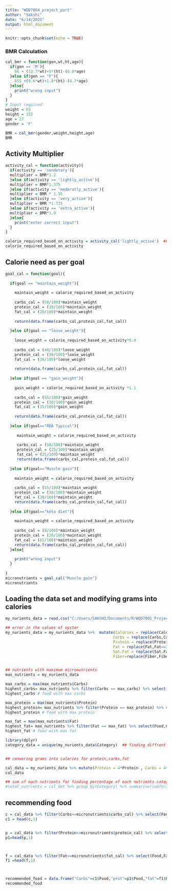 ---
title: "WQD7004_project_part"
author: "Sakshi"
date: "6/14/2021"
output: html_document
---

```{r setup, include=FALSE}
knitr::opts_chunk$set(echo = TRUE)
```

### BMR Calculation

```{r}
cal_bmr = function(gen,wt,ht,age){
  if(gen == 'M'){
    66 + (13.7*wt)+5*(ht)-(6.8*age)
  }else if(gen == "F"){
    655 +(9.6*wt)+1.8*(ht)-(4.7*age)
  }else{
    print("wrong input")
  }
}
# Input required
weight = 65 
height = 152 
age = 27 
gender = 'F' 

BMR = cal_bmr(gender,weight,height,age)
BMR

```



## Activity Multiplier
```{r}

activity_cal = function(activity){
  if(activity == 'sendetary'){
  multiplier = BMR*1.2
  }else if(activity == 'lightly_active'){
  multiplier = BMR*1.375
  }else if(activity == 'moderatly_active'){
  multiplier = BMR * 1.55
  }else if(activity == 'very_active'){
  multiplier = BMR *1.725
  }else if(activity == 'extra_active'){
  multiplier = BMR*1.9
  }else{
    print("enter correct input")
  }
}

calorie_required_based_on_activity = activity_cal('lightly_active')  ## just an example
calorie_required_based_on_activity

```


## Calorie need as per goal
```{r}

goal_cal = function(goal){
  
  if(goal == "maintain_weight"){
    
    maintain_weight = calorie_required_based_on_activity
    
    carbs_cal = (50/100)*maintain_weight
    protein_cal = (30/100)*maintain_weight
    fat_cal = (20/100)*maintain_weight
    
    return(data.frame(carbs_cal,protein_cal,fat_cal))
    
  }else if(goal == "loose_weight"){
    
    loose_weight = calorie_required_based_on_activity*0.9
    
    carbs_cal = (40/100)*loose_weight
    protein_cal = (30/100)*loose_weight
    fat_cal = (30/100)*loose_weight
    
    return(data.frame(carbs_cal,protein_cal,fat_cal))
    
  }else if(goal == "gain_weight"){
    
    gain_weight = calorie_required_based_on_activity *1.1
    
    carbs_cal = (55/100)*gain_weight
    protein_cal = (30/100)*gain_weight
    fat_cal = (15/100)*gain_weight
    
    return(data.frame(carbs_cal,protein_cal,fat_cal))
    
  }else if(goal=="RDA Typical"){
    
     maintain_weight = calorie_required_based_on_activity
     
     carbs_cal = (50/100)*maintain_weight
     protein_cal = (25/100)*maintain_weight
     fat_cal = (25/100)*maintain_weight
     return(data.frame(carbs_cal,protein_cal,fat_cal))
     
  }else if(goal=="Muscle gain"){
    
    maintain_weight = calorie_required_based_on_activity
    
    carbs_cal = (55/100)*maintain_weight
    protein_cal = (30/100)*maintain_weight
    fat_cal = (30/100)*maintain_weight
    return(data.frame(carbs_cal,protein_cal,fat_cal))
    
  }else if(goal=="keto diet"){
    
    maintain_weight = calorie_required_based_on_activity
    
    carbs_cal = (8/100)*maintain_weight
    protein_cal = (20/100)*maintain_weight
    fat_cal = (65/100)*maintain_weight
    return(data.frame(carbs_cal,protein_cal,fat_cal))
  }else{
    
    print("wrong input")
  }
  
}
micronutrients = goal_cal("Muscle gain")
micronutrients

```

## Loading the data set and modifying grams into calories
```{r}
my_nurients_data = read.csv("C:/Users/SAKSHI/Documents/R/WQD7001_Project/nutrients_cleaned.csv",stringsAsFactors = FALSE)

## error in the values of oyster
my_nurients_data = my_nurients_data %>%  mutate(Calories = replace(Calories,Calories==231,458),
                                               Carbs = replace(Carbs,Carbs==236,28),
                                               Protein = replace(Protein,Protein == 232,21),
                                               Fat = replace(Fat,Fat==233,23),
                                               Sat.Fat = replace(Sat.Fat,Sat.Fat==234,8),
                                               Fiber=replace(Fiber,Fiber==235.0,0.0))


## nutrients with maximum micronutrients
max_nutrients = my_nurients_data

max_carbs = max(max_nutrients$Carbs)
highest_carbs= max_nutrients %>% filter(Carbs == max_carbs) %>% select(Food,Carbs,Protein,Fat,Grams)
highest_carbs # food with max carbs

max_protein = max(max_nutrients$Protein)
highest_protein= max_nutrients %>% filter(Protein == max_protein) %>% select(Food,Carbs,Protein,Fat,Grams)
highest_protein # food with max protein

max_fat = max(max_nutrients$Fat)
highest_fat= max_nutrients %>% filter(Fat == max_fat) %>% select(Food,Carbs,Protein,Fat,Grams)
highest_fat # food with max fat

library(dplyr)
category_data = unique(my_nurients_data$Category)  ## finding diffrent categories


## convering grams into calories for protein,carbs,fat

cal_data = my_nurients_data %>% mutate(Protein = 4*Protein , Carbs = 4*Carbs, Fat = 9*Fat) %>% select(Food,Calories,Grams,Protein,Carbs,Fat,Category)
cal_data

## sum of each nutrients for finding percentage of each nutrients category wise
#total_nutrients = cal_dat %>% group_by(Category) %>% summarise(sum(Grams),sum(Calories),sum(Protein),sum(Fat),sum(Carbs))

```

## recommending food
```{r}


c = cal_data %>% filter(Carbs<=micronutrients$carbs_cal) %>% select(Food,Carbs) %>% arrange(desc(Carbs))
c1 = head(c,1)


p = cal_data %>% filter(Protein<=micronutrients$protein_cal) %>% select(Food,Protein) %>% arrange(desc(Protein))
p1=head(p,1)



f = cal_data %>% filter(Fat<=micronutrients$fat_cal) %>% select(Food,Fat) %>% arrange(desc(Fat))
f1 =head(f,1)



recommended_food = data.frame("Carbs"=c1$Food,"prot"=p1$Food,"fat"=f1$Food) 
recommended_food


```
